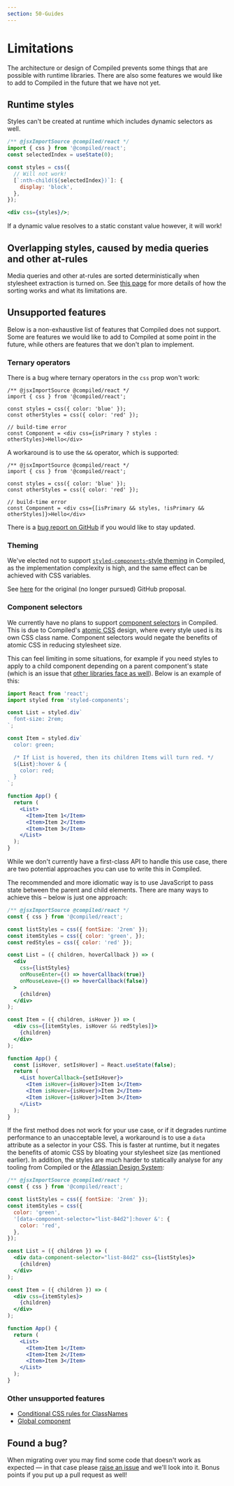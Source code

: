 ```yaml
---
section: 50-Guides
---
```


# Limitations

The architecture or design of Compiled prevents some things that are possible with runtime libraries. There are also some features we would like to add to Compiled in the future that we have not yet.

## Runtime styles

Styles can't be created at runtime which includes dynamic selectors as well.

```jsx
/** @jsxImportSource @compiled/react */
import { css } from '@compiled/react';
const selectedIndex = useState(0);

const styles = css({
  // Will not work!
  [`:nth-child(${selectedIndex})`]: {
    display: 'block',
  },
});

<div css={styles}/>;
```

If a dynamic value resolves to a static constant value however, it will work!

## Overlapping styles, caused by media queries and other at-rules

Media queries and other at-rules are sorted deterministically when stylesheet extraction is turned on. See [this page](/media-queries-and-other-at-rules) for more details of how the sorting works and what its limitations are.

## Unsupported features

Below is a non-exhaustive list of features that Compiled does not support. Some are features we would like to add to Compiled at some point in the future, while others are features that we don't plan to implement.

### Ternary operators

There is a bug where ternary operators in the `css` prop won't work:

```tsx
/** @jsxImportSource @compiled/react */
import { css } from '@compiled/react';

const styles = css({ color: 'blue' });
const otherStyles = css({ color: 'red' });

// build-time error
const Component = <div css={isPrimary ? styles : otherStyles}>Hello</div>
```

A workaround is to use the `&&` operator, which is supported:

```tsx
/** @jsxImportSource @compiled/react */
import { css } from '@compiled/react';

const styles = css({ color: 'blue' });
const otherStyles = css({ color: 'red' });

// build-time error
const Component = <div css={[isPrimary && styles, !isPrimary && otherStyles]}>Hello</div>
```

There is a [bug report on GitHub](https://github.com/atlassian-labs/compiled/issues/389) if you would like to stay updated.

### Theming

We've elected not to support [`styled-components`-style theming](https://styled-components.com/docs/advanced#theming) in Compiled, as the implementation complexity is high, and the same effect can be achieved with CSS variables.

See [here](https://github.com/atlassian-labs/compiled/issues/18) for the original (no longer pursued) GitHub proposal.

### Component selectors

We currently have no plans to support [component selectors](https://styled-components.com/docs/advanced#referring-to-other-components) in Compiled. This is due to Compiled's [atomic CSS](/atomic-css) design, where every style used is its own CSS class name. Component selectors would negate the benefits of atomic CSS in reducing stylesheet size.

This can feel limiting in some situations, for example if you need styles to apply to a child component depending on a parent component's state (which is an issue that [other libraries face as well](https://github.com/facebook/stylex/issues/373)). Below is an example of this:

```jsx
import React from 'react';
import styled from 'styled-components';

const List = styled.div`
  font-size: 2rem;
`;

const Item = styled.div`
  color: green;

  /* If List is hovered, then its children Items will turn red. */
  ${List}:hover & {
    color: red;
  }
`;

function App() {
  return (
    <List>
      <Item>Item 1</Item>
      <Item>Item 2</Item>
      <Item>Item 3</Item>
    </List>
  );
}
```

While we don't currently have a first-class API to handle this use case, there are two potential approaches you can use to write this in Compiled.

The recommended and more idiomatic way is to use JavaScript to pass state between the parent and child elements. There are many ways to achieve this – below is just one approach:

```jsx
/** @jsxImportSource @compiled/react */
const { css } from '@compiled/react';

const listStyles = css({ fontSize: '2rem' });
const itemStyles = css({ color: 'green', });
const redStyles = css({ color: 'red' });

const List = ({ children, hoverCallback }) => (
  <div
    css={listStyles}
    onMouseEnter={() => hoverCallback(true)}
    onMouseLeave={() => hoverCallback(false)}
  >
    {children}
  </div>
);

const Item = ({ children, isHover }) => (
  <div css={[itemStyles, isHover && redStyles]}>
    {children}
  </div>
);

function App() {
  const [isHover, setIsHover] = React.useState(false);
  return (
    <List hoverCallback={setIsHover}>
      <Item isHover={isHover}>Item 1</Item>
      <Item isHover={isHover}>Item 2</Item>
      <Item isHover={isHover}>Item 3</Item>
    </List>
  );
}
```

If the first method does not work for your use case, or if it degrades runtime performance to an unacceptable level, a workaround is to use a `data` attribute as a selector in your CSS. This is faster at runtime, but it negates the benefits of atomic CSS by bloating your stylesheet size (as mentioned earlier). In addition, the styles are much harder to statically analyse for any tooling from Compiled or the [Atlassian Design System](https://atlassian.design/):

```jsx
/** @jsxImportSource @compiled/react */
const { css } from '@compiled/react';

const listStyles = css({ fontSize: '2rem' });
const itemStyles = css({
  color: 'green',
  '[data-component-selector="list-84d2"]:hover &': {
    color: 'red',
  },
});

const List = ({ children }) => (
  <div data-component-selector="list-84d2" css={listStyles}>
    {children}
  </div>
);

const Item = ({ children }) => (
  <div css={itemStyles}>
    {children}
  </div>
);

function App() {
  return (
    <List>
      <Item>Item 1</Item>
      <Item>Item 2</Item>
      <Item>Item 3</Item>
    </List>
  );
}
```

### Other unsupported features

- [Conditional CSS rules for ClassNames](https://github.com/atlassian-labs/compiled/issues/391)
- [Global component](https://github.com/atlassian-labs/compiled/issues/62)

## Found a bug?

When migrating over you may find some code that doesn't work as expected —
in that case please [raise an issue](https://github.com/atlassian-labs/compiled/issues/new?assignees=&labels=&template=bug_report.md&title=Bug:&labels=bug%20%F0%9F%90%9B) and we'll look into it. Bonus points if you put up a pull request as well!
